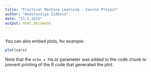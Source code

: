 ```yaml
---
title: "Practical Machine Learning - Course Project"
author: "Anastassiya Zidkova"
date: "23.5.2015"
output: html_document
---
```




```r

```

You can also embed plots, for example:

```r
plot(cars)
```

Note that the `echo = FALSE` parameter was added to the code chunk to prevent printing of the R code that generated the plot.
